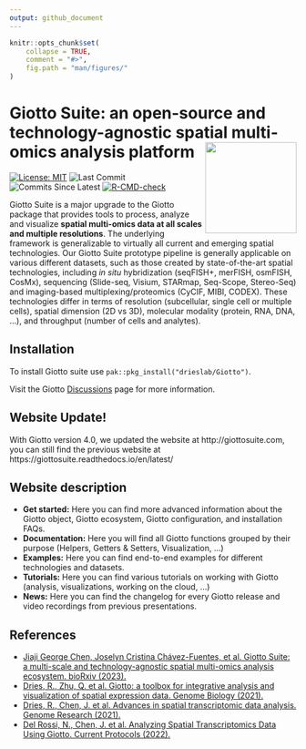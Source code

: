 ```yaml
---
output: github_document
---
```


<!-- README.md is generated from README.Rmd. Please edit that file -->
<!-- This line is from RStudio -->

```r
knitr::opts_chunk$set(
    collapse = TRUE,
    comment = "#>",
    fig.path = "man/figures/"
)
```

# Giotto Suite: an open-source and technology-agnostic spatial multi-omics analysis platform <img src="man/figures/GiottoLogo.png" align="right" alt="" width="160" />

<!-- badges: start -->
[![License: MIT](https://img.shields.io/badge/License-MIT-blue.svg)](https://tlo.mit.edu/understand-ip/exploring-mit-open-source-license-comprehensive-guide)
![Last Commit](https://badgen.net/github/last-commit/drieslab/Giotto/suite)
![Commits Since Latest](https://img.shields.io/github/commits-since/drieslab/Giotto/latest/suite)
[![R-CMD-check](https://github.com/drieslab/Giotto/actions/workflows/main_check.yaml/badge.svg?branch=suite)](https://github.com/drieslab/Giotto/actions/workflows/main_check.yaml)
<!-- badges: end -->

Giotto Suite is a major upgrade to the Giotto package that provides tools to process, analyze and visualize **spatial multi-omics data at all scales and multiple resolutions**. The underlying framework is generalizable to virtually all current and emerging spatial technologies. Our Giotto Suite prototype pipeline is generally applicable on various different datasets, such as those created by state-of-the-art spatial technologies, including *in situ* hybridization (seqFISH+, merFISH, osmFISH, CosMx), sequencing (Slide-seq, Visium, STARmap, Seq-Scope, Stereo-Seq) and imaging-based multiplexing/proteomics (CyCIF, MIBI, CODEX). These technologies differ in terms of resolution (subcellular, single cell or multiple cells), spatial dimension (2D vs 3D), molecular modality (protein, RNA, DNA, …), and throughput (number of cells and analytes).


## Installation

To install Giotto suite use
`pak::pkg_install("drieslab/Giotto")`. 

Visit the Giotto [Discussions](https://github.com/drieslab/Giotto/discussions) page for more information.

## Website Update!

With Giotto version 4.0, we updated the website at http://giottosuite.com, you can still find the previous website at https://giottosuite.readthedocs.io/en/latest/

## Website description  

- **Get started:** Here you can find more advanced information about the Giotto object, Giotto ecosystem, Giotto configuration, and installation FAQs.
- **Documentation:** Here you will find all Giotto functions grouped by their purpose (Helpers, Getters & Setters, Visualization, ...)
- **Examples:** Here you can find end-to-end  examples for different technologies and datasets.
- **Tutorials:** Here you can find various tutorials on working with Giotto (analysis, visualizations, working on the cloud, ...)
- **News:** Here you can find the changelog for every Giotto release and video recordings from previous presentations. 

## References

- [Jiaji George Chen, Joselyn Cristina Chávez-Fuentes, et al. Giotto Suite: a multi-scale and technology-agnostic spatial multi-omics analysis ecosystem. bioRxiv (2023).](https://www.biorxiv.org/content/10.1101/2023.11.26.568752v1)
- [Dries, R., Zhu, Q. et al. Giotto: a toolbox for integrative analysis and visualization of spatial expression data. Genome Biology (2021).](https://genomebiology.biomedcentral.com/articles/10.1186/s13059-021-02286-2)
- [Dries, R., Chen, J. et al. Advances in spatial transcriptomic data analysis. Genome Research (2021).](https://genome.cshlp.org/content/31/10/1706.long)
- [Del Rossi, N., Chen, J. et al. Analyzing Spatial Transcriptomics Data Using Giotto. Current Protocols (2022).](https://currentprotocols.onlinelibrary.wiley.com/doi/abs/10.1002/cpz1.405)

